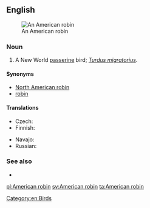 ==English==
[[Image:American Robin 2006.jpg|thumb|An American robin]]

===Noun===
{{en-noun|head=[[American]] [[robin]]}}

# A New World [[passerine]] bird; ''[[Turdus migratorius]]''.

====Synonyms====
* [[North American robin]]
* [[robin]]

====Translations====
{{trans-top|''Turdus migratorius''}}
* Czech: {{t|cs|drozd stěhovavý}}
* Finnish: {{t+|fi|punarintarastas}}
{{trans-mid}}
* Navajo: {{t|nv|téél halchíʼí}}
* Russian: {{t|ru|странствующий дрозд|m|sc=Cyrl}}
{{trans-bottom}}

===See also===
* {{projectlink|wikipedia|American Robin}}

[[Category:en:Birds]]

[[pl:American robin]]
[[sv:American robin]]
[[ta:American robin]]